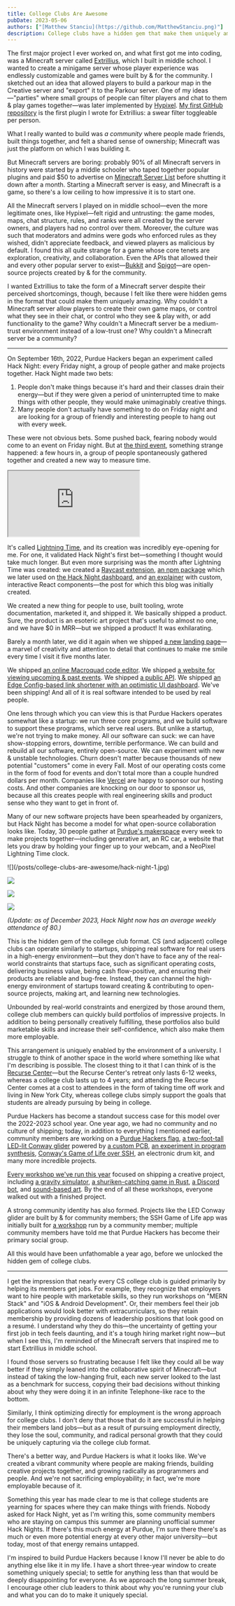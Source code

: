 ```yaml
---
title: College Clubs Are Awesome
pubDate: 2023-05-06
authors: ["[Matthew Stanciu](https://github.com/MatthewStanciu.png)"]
description: College clubs have a hidden gem that make them uniquely amazing—but today, it remains largely untapped.
---
```


The first major project I ever worked on, and what first got me into coding, was a Minecraft server called [Extrillius](https://extrillius.wordpress.com), which I built in middle school. I wanted to create a minigame server whose player experience was endlessly customizable and games were built by & for the community. I sketched out an idea that allowed players to build a parkour map in the Creative server and "export" it to the Parkour server. One of my ideas—"parties" where small groups of people can filter players and chat to them & play games together—was later implemented by [Hypixel](https://hypixel.net/#:~:text=16%20minutes%20ago-,About%20Us,-Starting%20out%20as). [My first GitHub repository](https://github.com/MatthewStanciu/SwearToggle) is the first plugin I wrote for Extrillius: a swear filter toggleable per person.

What I really wanted to build was _a community_ where people made friends, built things together, and felt a shared sense of ownership; Minecraft was just the platform on which I was building it.

But Minecraft servers are boring: probably 90% of all Minecraft servers in history were started by a middle schooler who taped together popular plugins and paid $50 to advertise on [Minecraft Server List](https://minecraft-server-list.com/) before shutting it down after a month. Starting a Minecraft server is easy, and Minecraft is a game, so there's a low ceiling to how impressive it is to start one.

All the Minecraft servers I played on in middle school—even the more legitimate ones, like Hypixel—felt rigid and untrusting: the game modes, maps, chat structure, rules, and ranks were all created by the server owners, and players had no control over them. Moreover, the culture was such that moderators and admins were gods who enforced rules as they wished, didn't appreciate feedback, and viewed players as malicious by default. I found this all quite strange for a game whose core tenets are exploration, creativity, and collaboration. Even the APIs that allowed their and every other popular server to exist—[Bukkit](https://dev.bukkit.org/) and [Spigot](https://www.spigotmc.org/)—are open-source projects created by & for the community.

I wanted Extrillius to take the form of a Minecraft server despite their perceived shortcomings, though, because I felt like there were hidden gems in the format that could make them uniquely amazing. Why couldn't a Minecraft server allow players to create their own game maps, or control what they see in their chat, or control who they see & play with, or add functionality to the game? Why couldn't a Minecraft server be a medium-trust environment instead of a low-trust one? Why couldn't a Minecraft server be a community?

<hr />

On September 16th, 2022, Purdue Hackers began an experiment called Hack Night: every Friday night, a group of people gather and make projects together. Hack Night made two bets:

1. People don't make things because it's hard and their classes drain their energy—but if they were given a period of uninterrupted time to make things with other people, they would make unimaginably creative things.
2. Many people don't actually have something to do on Friday night and are looking for a group of friendly and interesting people to hang out with every week.

These were not obvious bets. Some pushed back, fearing nobody would come to an event on Friday night. But at [the third event](https://events.purduehackers.com/hack-night-03), something strange happened: a few hours in, a group of people spontaneously gathered together and created a new way to measure time.

<div className="w-full sm:w-7/12 sm:mx-auto">
  <iframe
    src="https://lightning-time.vercel.app"
    className="w-full aspect-video rounded-lg"
  ></iframe>
</div>

It's called [Lightning Time](https://blog.purduehackers.com/posts/lightning-time), and its creation was incredibly eye-opening for me. For one, it validated Hack Night's first bet—something I thought would take much longer. But even more surprising was the month after Lightning Time was created: we created a [Raycast extension](https://www.raycast.com/MatthewStanciu/lightning-time), [an npm package](https://github.com/purduehackers/time) which we later used on [the Hack Night dashboard](https://github.com/purduehackers/night), and [an explainer](https://blog.purduehackers.com/posts/lightning-time) with custom, interactive React components—the post for which this blog was initially created.

We created a new thing for people to use, built tooling, wrote documentation, marketed it, and shipped it. We basically shipped a product. Sure, the product is an esoteric art project that's useful to almost no one, and we have $0 in MRR—but we shipped a product! It was exhilarating.

Barely a month later, we did it again when we shipped [a new landing page](https://blog.purduehackers.com/posts/2022-homepage)—a marvel of creativity and attention to detail that continues to make me smile every time I visit it five months later.

We shipped [an online Macroquad code editor](https://github.com/purduehackers/rust-mq-playground). We shipped [a website for viewing upcoming & past events](https://github.com/purduehackers/events). We shipped [a public API](https://github.com/purduehackers/api). We shipped [an Edge Config-based link shortener with an optimistic UI dashboard](https://github.com/purduehackers/puhack.horse). We've been shipping! And all of it is real software intended to be used by real people.

One lens through which you can view this is that Purdue Hackers operates somewhat like a startup: we run three core programs, and we build software to support these programs, which serve real users. But unlike a startup, we're not trying to make money. All our software can suck: we can have show-stopping errors, downtime, terrible performance. We can build and rebuild all our software, entirely open-source. We can experiment with new & unstable technologies. Churn doesn't matter because thousands of new potential "customers" come in every Fall. Most of our operating costs come in the form of food for events and don't total more than a couple hundred dollars per month. Companies like [Vercel](https://vercel.com/?utm_source=purdue-hackers&utm_campaign=oss) are happy to sponsor our hosting costs. And other companies are knocking on our door to sponsor us, because all this creates people with real engineering skills and product sense who they want to get in front of.

Many of our new software projects have been spearheaded by organizers, but Hack Night has become a model for what open-source collaboration looks like. Today, 30 people gather at [Purdue's makerspace](https://www.purdue.edu/bidc/) every week to make projects together—including generative art, an RC car, a website that lets you draw by holding your finger up to your webcam, and a NeoPixel Lightning Time clock.

<div className="grid grid-cols-2 gap-2">
  ![](/posts/college-clubs-are-awesome/hack-night-1.jpg)

![](/posts/college-clubs-are-awesome/hack-night-2.jpg)

![](/posts/college-clubs-are-awesome/hack-night-3.jpeg)

![](/posts/college-clubs-are-awesome/hack-night-4.jpeg)

</div>

_(Update: as of December 2023, Hack Night now has an average weekly attendance of 80.)_

This is the hidden gem of the college club format. CS (and adjacent) college clubs can operate similarly to startups, shipping real software for real users in a high-energy environment—but they don't have to face any of the real-world constraints that startups face, such as significant operating costs, delivering business value, being cash flow-positive, and ensuring their products are reliable and bug-free. Instead, they can channel the high-energy environment of startups toward creating & contributing to open-source projects, making art, and learning new technologies.

Unbounded by real-world constraints and energized by those around them, college club members can quickly build portfolios of impressive projects. In addition to being personally creatively fulfilling, these portfolios also build marketable skills and increase their self-confidence, which also make them more employable.

This arrangement is uniquely enabled by the environment of a university. I struggle to think of another space in the world where something like what I'm describing is possible. The closest thing to it that I can think of is the [Recurse Center](https://www.recurse.com/)—but the Recurse Center's retreat only lasts 6-12 weeks, whereas a college club lasts up to 4 years; and attending the Recurse Center comes at a cost to attendees in the form of taking time off work and living in New York City, whereas college clubs simply support the goals that students are already pursuing by being in college.

Purdue Hackers has become a standout success case for this model over the 2022-2023 school year. One year ago, we had no community and no culture of shipping; today, in addition to everything I mentioned earlier, community members are working on a [Purdue Hackers flag](https://media.discordapp.net/attachments/905833672849113113/1103052038193033306/Screenshot_2023-05-02_at_4.14.36_PM.png?width=1474&height=936), [a two-foot-tall LED-lit Conway glider](https://media.discordapp.net/attachments/905833672849113113/1103052037899436092/Screenshot_2023-05-02_at_4.14.05_PM.png?width=1430&height=936) powered by [a custom PCB](https://media.discordapp.net/attachments/905833672849113113/1103052037664559194/Screenshot_2023-05-02_at_4.13.56_PM.png?width=880&height=936), [an experiment in program synthesis](https://mkhan45.github.io/learning_synthesis/), [Conway's Game of Life over SSH](https://media.discordapp.net/attachments/905833672849113113/1103052694693871657/Screenshot_2023-05-02_at_4.17.26_PM.png?width=1322&height=936), an electronic drum kit, and many more incredible projects.

[Every workshop we've run this year](https://events.purduehackers.com) focused on shipping a creative project, including [a gravity simulator](https://events.purduehackers.com/gravity-simulator-workshop), [a shuriken-catching game in Rust](https://events.purduehackers.com/rust-game-workshop), [a Discord bot](https://events.purduehackers.com/discord-bot-workshop), and [sound-based art](https://events.purduehackers.com/sound-galaxy). By the end of all these workshops, everyone walked out with a finished project.

A strong community identity has also formed. Projects like the LED Conway glider are built by & for community members; the SSH Game of Life app was initially built for [a workshop](https://events.purduehackers.com/go-game-of-life-workshop) run by a community member; multiple community members have told me that Purdue Hackers has become their primary social group.

All this would have been unfathomable a year ago, before we unlocked the hidden gem of college clubs.

<hr />

I get the impression that nearly every CS college club is guided primarily by helping its members get jobs. For example, they recognize that employers want to hire people with marketable skills, so they run workshops on "MERN Stack" and "iOS & Android Development". Or, their members feel their job applications would look better with extracurriculars, so they retain membership by providing dozens of leadership positions that look good on a resumé. I understand why they do this—the uncertainty of getting your first job in tech feels daunting, and it's a tough hiring market right now—but when I see this, I'm reminded of the Minecraft servers that inspired me to start Extrillius in middle school.

I found those servers so frustrating because I felt like they could all be way better if they simply leaned into the collaborative spirit of Minecraft—but instead of taking the low-hanging fruit, each new server looked to the last as a benchmark for success, copying their bad decisions without thinking about why they were doing it in an infinite Telephone-like race to the bottom.

Similarly, I think optimizing directly for employment is the wrong approach for college clubs. I don't deny that those that do it are successful in helping their members land jobs—but as a result of pursuing employment directly, they lose the soul, community, and radical personal growth that they could be uniquely capturing via the college club format.

There's a better way, and Purdue Hackers is what it looks like. We've created a vibrant community where people are making friends, building creative projects together, and growing radically as programmers and people. And we're not sacrificing employability; in fact, we're more employable because of it.

Something this year has made clear to me is that college students are yearning for spaces where they can make things with friends. Nobody asked for Hack Night, yet as I'm writing this, some community members who are staying on campus this summer are planning unofficial summer Hack Nights. If there's this much energy at Purdue, I'm sure there there's as much or even more potential energy at every other major university—but today, most of that energy remains untapped.

I'm inspired to build Purdue Hackers because I know I'll never be able to do anything else like it in my life. I have a short three-year window to create something uniquely special; to settle for anything less than that would be deeply disappointing for everyone. As we approach the long summer break, I encourage other club leaders to think about why you're running your club and what you can do to make it uniquely special.
